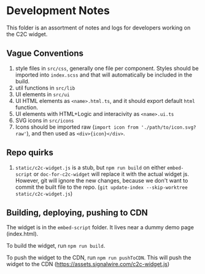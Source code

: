 # Development Notes

This folder is an assortment of notes and logs for developers working on the C2C widget.

## Vague Conventions

1. style files in `src/css`, generally one file per component. Styles should be imported into `index.scss` and that will automatically be included in the build.
2. util functions in `src/lib`
3. UI elements in `src/ui`
4. UI HTML elements as `<name>.html.ts`, and it should export default `html` function.
5. UI elements with HTML+Logic and interacivity as `<name>.ui.ts`
6. SVG icons in `src/icons`
7. Icons should be imported raw (`import icon from './path/to/icon.svg?raw'`), and then used as `<div>{icon}</div>`.

## Repo quirks

1. `static/c2c-widget.js` is a stub, but `npm run build` on either `embed-script` or `doc-for-c2c-widget` will replace it with the actual widget js.
    However, git will ignore the new changes, because we don't want to commit the built file to the repo. (`git update-index --skip-worktree static/c2c-widget.js`)

## Building, deploying, pushing to CDN

The widget is in the `embed-script` folder. It lives near a dummy demo page (index.html).

To build the widget, run `npm run build`. 

To push the widget to the CDN, run `npm run pushToCDN`. This will push the widget to the CDN (https://assets.signalwire.com/c2c-widget.js)


